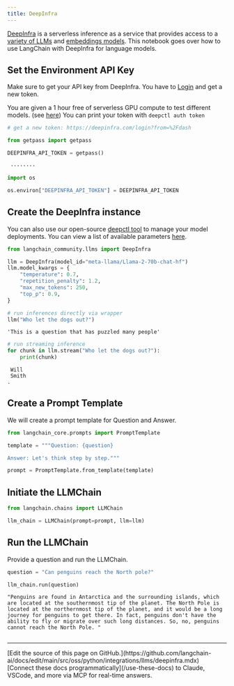 ```yaml
---
title: DeepInfra
---
```


[DeepInfra](https://deepinfra.com/?utm_source=langchain) is a serverless inference as a service that provides access to a [variety of LLMs](https://deepinfra.com/models?utm_source=langchain) and [embeddings models](https://deepinfra.com/models?type=embeddings&utm_source=langchain). This notebook goes over how to use LangChain with DeepInfra for language models.

## Set the Environment API Key

Make sure to get your API key from DeepInfra. You have to [Login](https://deepinfra.com/login?from=%2Fdash) and get a new token.

You are given a 1 hour free of serverless GPU compute to test different models. (see [here](https://github.com/deepinfra/deepctl#deepctl))
You can print your token with `deepctl auth token`

```python
# get a new token: https://deepinfra.com/login?from=%2Fdash

from getpass import getpass

DEEPINFRA_API_TOKEN = getpass()
```

```output
 ········
```

```python
import os

os.environ["DEEPINFRA_API_TOKEN"] = DEEPINFRA_API_TOKEN
```

## Create the DeepInfra instance

You can also use our open-source [deepctl tool](https://github.com/deepinfra/deepctl#deepctl) to manage your model deployments. You can view a list of available parameters [here](https://deepinfra.com/databricks/dolly-v2-12b#API).

```python
from langchain_community.llms import DeepInfra

llm = DeepInfra(model_id="meta-llama/Llama-2-70b-chat-hf")
llm.model_kwargs = {
    "temperature": 0.7,
    "repetition_penalty": 1.2,
    "max_new_tokens": 250,
    "top_p": 0.9,
}
```

```python
# run inferences directly via wrapper
llm("Who let the dogs out?")
```

```output
'This is a question that has puzzled many people'
```

```python
# run streaming inference
for chunk in llm.stream("Who let the dogs out?"):
    print(chunk)
```

```output
 Will
 Smith
.
```

## Create a Prompt Template

We will create a prompt template for Question and Answer.

```python
from langchain_core.prompts import PromptTemplate

template = """Question: {question}

Answer: Let's think step by step."""

prompt = PromptTemplate.from_template(template)
```

## Initiate the LLMChain

```python
from langchain.chains import LLMChain

llm_chain = LLMChain(prompt=prompt, llm=llm)
```

## Run the LLMChain

Provide a question and run the LLMChain.

```python
question = "Can penguins reach the North pole?"

llm_chain.run(question)
```

```output
"Penguins are found in Antarctica and the surrounding islands, which are located at the southernmost tip of the planet. The North Pole is located at the northernmost tip of the planet, and it would be a long journey for penguins to get there. In fact, penguins don't have the ability to fly or migrate over such long distances. So, no, penguins cannot reach the North Pole. "
```

```python

```

---

<Callout icon="pen-to-square" iconType="regular">
    [Edit the source of this page on GitHub.](https://github.com/langchain-ai/docs/edit/main/src/oss/python/integrations/llms/deepinfra.mdx)
</Callout>
<Tip icon="terminal" iconType="regular">
    [Connect these docs programmatically](/use-these-docs) to Claude, VSCode, and more via MCP for    real-time answers.
</Tip>
